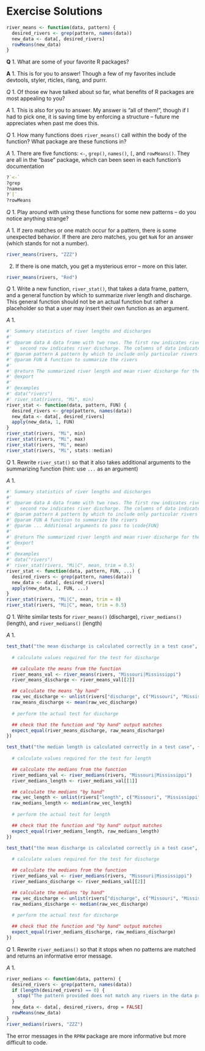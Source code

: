 # Exercise Solutions {#exercise-solutions}

```r
river_means <- function(data, pattern) {
  desired_rivers <- grep(pattern, names(data))
  new_data <- data[, desired_rivers]
  rowMeans(new_data)
}
```

**Q** 1. What are some of your favorite R packages?

**A** 1. This is for you to answer! Though a few of my favorites include devtools, styler, rticles, rlang, and purrr.

*Q* 1. Of those ew have talked about so far, what benefits of R packages are most appealing to you?

*A* 1. This is also for you to answer. My answer is "all of them!", though if I had to pick one, it is saving time by enforcing a structure -- future me appreciates when past me does this.

*Q* 1. How many functions does `river_means()` call within the body of the function? What package are these functions in?

*A* 1. There are five functions: `<-`, `grep()`, `names()`, `[`, and `rowMeans()`. They are all in the "base" package, which can been seen in each function's documentation
```r
?`<-`
?grep
?names
?`[`
?rowMeans
```

*Q* 1. Play around with using these functions for some new patterns -- do you notice anything strange?

*A* 1. If zero matches or one match occur for a pattern, there is some unexpected behavior. If there are zero matches, you get `NaN` for an answer (which stands for not a number).
```r
river_means(rivers, "ZZZ")
```

2. If there is one match, you get a mysterious error -- more on this later.
```r
river_means(rivers, "Red")
```



*Q* 1. Write a new function, `river_stat()`, that takes a data frame, pattern, and a general function by which to summarize river length and discharge. This general function should not be an actual function but rather a placeholder so that a user may insert their own function as an argument.

*A* 1. 

```r
#' Summary statistics of river lengths and discharges
#'
#' @param data A data frame with two rows. The first row indicates river length and
#'   second row indicates river discharge. The columns of data indicate river names.
#' @param pattern A pattern by which to include only particular rivers
#' @param FUN A function to summarize the rivers
#'
#' @return The summarized river length and mean river discharge for the desired rivers
#' @export
#'
#' @examples
#' data("rivers")
#' river_stat(rivers, "Mi", min)
river_stat <- function(data, pattern, FUN) {
  desired_rivers <- grep(pattern, names(data))
  new_data <- data[, desired_rivers]
  apply(new_data, 1, FUN)
}
river_stat(rivers, "Mi", min)
river_stat(rivers, "Mi", max)
river_stat(rivers, "Mi", mean)
river_stat(rivers, "Mi", stats::median)
```



*Q* 1. Rewrite `river_stat()` so that it also takes additional arguments to the summarizing function (hint: use `...` as an argument)

*A* 1. 
```r
#' Summary statistics of river lengths and discharges
#'
#' @param data A data frame with two rows. The first row indicates river length and
#'   second row indicates river discharge. The columns of data indicate river names.
#' @param pattern A pattern by which to include only particular rivers
#' @param FUN A function to summarize the rivers
#' @param ... Additional arguments to pass to \code{FUN}
#'
#' @return The summarized river length and mean river discharge for the desired rivers
#' @export
#'
#' @examples
#' data("rivers")
#' river_stat(rivers, "Mi|C", mean, trim = 0.5)
river_stat <- function(data, pattern, FUN, ...) {
  desired_rivers <- grep(pattern, names(data))
  new_data <- data[, desired_rivers]
  apply(new_data, 1, FUN, ...)
}
river_stat(rivers, "Mi|C", mean, trim = 0)
river_stat(rivers, "Mi|C", mean, trim = 0.5)
```

*Q* 1. Write similar tests for `river_means()` (discharge), `river_medians()` (length), and `river_medians()` (length)

*A* 1.

```r
test_that("the mean discharge is calculated correctly in a test case", {
  
  # calculate values required for the test for discharge

  ## calculate the means from the function
  river_means_val <- river_means(rivers, "Missouri|Mississippi")
  river_means_discharge <- river_means_val[[2]]

  ## calculate the means "by hand"
  raw_vec_discharge <- unlist(rivers["discharge", c("Missouri", "Mississippi")])
  raw_means_discharge <- mean(raw_vec_discharge)
  
  # perform the actual test for discharge

  ## check that the function and "by hand" output matches
  expect_equal(river_means_discharge, raw_means_discharge)
})
```

```r
test_that("the median length is calculated correctly in a test case", {
  
  # calculate values required for the test for length

  ## calculate the medians from the function
  river_medians_val <- river_medians(rivers, "Missouri|Mississippi")
  river_medians_length <- river_medians_val[[1]]

  ## calculate the medians "by hand"
  raw_vec_length <- unlist(rivers["length", c("Missouri", "Mississippi")])
  raw_medians_length <- median(raw_vec_length)
  
  # perform the actual test for length

  ## check that the function and "by hand" output matches
  expect_equal(river_medians_length, raw_medians_length)
})
```



```r
test_that("the mean discharge is calculated correctly in a test case", {
  
  # calculate values required for the test for discharge

  ## calculate the medians from the function
  river_medians_val <- river_medians(rivers, "Missouri|Mississippi")
  river_medians_discharge <- river_medians_val[[2]]

  ## calculate the medians "by hand"
  raw_vec_discharge <- unlist(rivers["discharge", c("Missouri", "Mississippi")])
  raw_medians_discharge <- median(raw_vec_discharge)
  
  # perform the actual test for discharge

  ## check that the function and "by hand" output matches
  expect_equal(river_medians_discharge, raw_medians_discharge)
})
```

*Q* 1. Rewrite `river_medians()` so that it stops when no patterns are matched and returns an informative error message. 

*A* 1. 

```r
river_medians <- function(data, pattern) {
  desired_rivers <- grep(pattern, names(data))
  if (length(desired_rivers) == 0) {
    stop("The pattern provided does not match any rivers in the data provided")
  }
  new_data <- data[, desired_rivers, drop = FALSE]
  rowMeans(new_data)
}
river_medians(rivers, "ZZZ")
```

The error messages in the `RPRW` package are more informative but more difficult to code.
